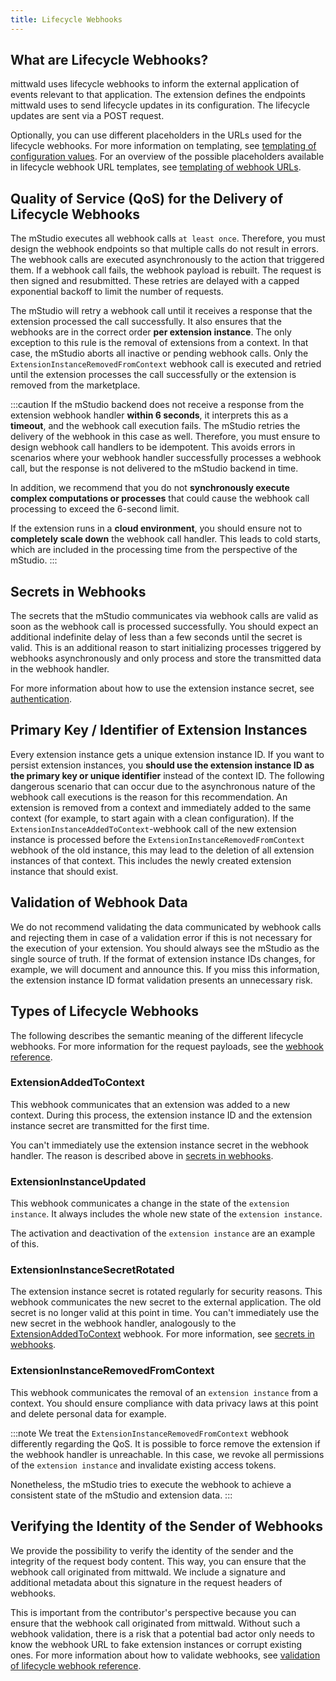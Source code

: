 ```yaml
---
title: Lifecycle Webhooks
---
```


## What are Lifecycle Webhooks?

mittwald uses lifecycle webhooks to inform the external application of events relevant to that application.
The extension defines the endpoints mittwald uses to send lifecycle updates in its configuration.
The lifecycle updates are sent via a POST request.

Optionally, you can use different placeholders in the URLs used for the lifecycle webhooks.
For more information on templating, see [templating of configuration values](../templating).
For an overview of the possible placeholders available in lifecycle webhook URL templates, see [templating of webhook URLs](../../../reference/webhooks#templating-of-webhook-urls).

## Quality of Service (QoS) for the Delivery of Lifecycle Webhooks

The mStudio executes all webhook calls `at least once`.
Therefore, you must design the webhook endpoints so that multiple calls do not result in errors.
The webhook calls are executed asynchronously to the action that triggered them.
If a webhook call fails, the webhook payload is rebuilt.
The request is then signed and resubmitted.
These retries are delayed with a capped exponential backoff to limit the number of requests.

The mStudio will retry a webhook call until it receives a response that the extension processed the call successfully.
It also ensures that the webhooks are in the correct order **per extension instance**.
The only exception to this rule is the removal of extensions from a context.
In that case, the mStudio aborts all inactive or pending webhook calls.
Only the `ExtensionInstanceRemovedFromContext` webhook call is executed and retried until the extension processes the call successfully or the extension is removed from the marketplace.

:::caution
If the mStudio backend does not receive a response from the extension webhook handler **within 6 seconds**, it interprets this as a **timeout**, and the webhook call execution fails.
The mStudio retries the delivery of the webhook in this case as well.
Therefore, you must ensure to design webhook call handlers to be idempotent.
This avoids errors in scenarios where your webhook handler successfully processes a webhook call, but the response is not delivered to the mStudio backend in time.

In addition, we recommend that you do not **synchronously execute complex computations or processes** that could cause the webhook call processing to exceed the 6-second limit.

If the extension runs in a **cloud environment**, you should ensure not to **completely scale down** the webhook call handler.
This leads to cold starts, which are included in the processing time from the perspective of the mStudio.
:::

## Secrets in Webhooks

The secrets that the mStudio communicates via webhook calls are valid as soon as the webhook call is processed successfully.
You should expect an additional indefinite delay of less than a few seconds until the secret is valid.
This is an additional reason to start initializing processes triggered by webhooks asynchronously and only process and store the transmitted data in the webhook handler.

For more information about how to use the extension instance secret, see [authentication](../authentication#extension-instance-secret).

## Primary Key / Identifier of Extension Instances

Every extension instance gets a unique extension instance ID.
If you want to persist extension instances, you **should use the extension instance ID as the primary key or unique identifier** instead of the context ID.
The following dangerous scenario that can occur due to the asynchronous nature of the webhook call executions is the reason for this recommendation.
An extension is removed from a context and immediately added to the same context (for example, to start again with a clean configuration).
If the `ExtensionInstanceAddedToContext`-webhook call of the new extension instance is processed before the `ExtensionInstanceRemovedFromContext` webhook of the old instance,
this may lead to the deletion of all extension instances of that context.
This includes the newly created extension instance that should exist.

## Validation of Webhook Data

We do not recommend validating the data communicated by webhook calls and rejecting them in case of a validation error if this is not necessary for the execution of your extension.
You should always see the mStudio as the single source of truth.
If the format of extension instance IDs changes, for example, we will document and announce this.
If you miss this information, the extension instance ID format validation presents an unnecessary risk.

## Types of Lifecycle Webhooks

The following describes the semantic meaning of the different lifecycle webhooks.
For more information for the request payloads, see the [webhook reference](../../../reference/webhooks).

### ExtensionAddedToContext

This webhook communicates that an extension was added to a new context.
During this process, the extension instance ID and the extension instance secret are transmitted for the first time.

You can't immediately use the extension instance secret in the webhook handler.
The reason is described above in [secrets in webhooks](#secrets-in-webhooks).

### ExtensionInstanceUpdated

This webhook communicates a change in the state of the `extension instance`.
It always includes the whole new state of the `extension instance`.

The activation and deactivation of the `extension instance` are an example of this.

### ExtensionInstanceSecretRotated

The extension instance secret is rotated regularly for security reasons.
This webhook communicates the new secret to the external application.
The old secret is no longer valid at this point in time.
You can't immediately use the new secret in the webhook handler, analogously to the [ExtensionAddedToContext](#extensionaddedtocontext) webhook.
For more information, see [secrets in webhooks](#secrets-in-webhooks).

### ExtensionInstanceRemovedFromContext

This webhook communicates the removal of an `extension instance` from a context.
You should ensure compliance with data privacy laws at this point and delete personal data for example.

:::note
We treat the `ExtensionInstanceRemovedFromContext` webhook differently regarding the QoS.
It is possible to force remove the extension if the webhook handler is unreachable.
In this case, we revoke all permissions of the `extension instance` and invalidate existing access tokens.

Nonetheless, the mStudio tries to execute the webhook to achieve a consistent state of the mStudio and extension data.
:::

## Verifying the Identity of the Sender of Webhooks

We provide the possibility to verify the identity of the sender and the integrity of the request body content.
This way, you can ensure that the webhook call originated from mittwald.
We include a signature and additional metadata about this signature in the request headers of webhooks.

This is important from the contributor's perspective because you can ensure that the webhook call originated from mittwald.
Without such a webhook validation, there is a risk that a potential bad actor only needs to know the webhook URL to fake extension instances or corrupt existing ones.
For more information about how to validate webhooks, see [validation of lifecycle webhook reference](../../../reference/webhooks#validation-of-lifecycle-webhooks).
